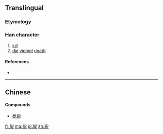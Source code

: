 {{also|斃}}
==Translingual==

===Etymology===
{{Han simp|斃|f=敝|t=比}}

===Han character===
{{Han char|rn=81|rad=比|as=06|sn=10|four=|canj=心心一弓心 (PPMNP)|ids=⿱[[比]][[死]]}}

# [[kill]]
# [[die]] [[violent]] [[death]]

====References====
* {{Han ref|kx=0591.101|hdz=21418.050|uh=6BD9|ud=27609}}

----

==Chinese==
{{zh-see|斃}}

====Compounds====
* [[枪毙]]

[[fr:毙]]
[[mg:毙]]
[[pl:毙]]
[[zh:毙]]